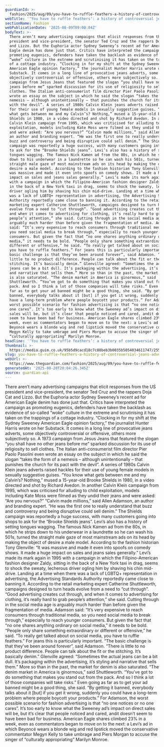 ```yaml
---
guardianId: >-
  fashion/2025/aug/09/you-have-to-ruffle-feathers-a-history-of-controversial-jeans-adverts
webTitle: '‘You have to ruffle feathers’: a history of controversial jeans adverts'
sectionName: Fashion
webPublicationDate: '2025-08-09T09:00:04Z'
bodyText: >-
  There aren’t many advertising campaigns that elicit responses from the US
  president and vice-president, the senator Ted Cruz and the rappers Doja Cat
  and Lizzo. But the Euphoria actor Sydney Sweeney’s recent ad for American
  Eagle denim has done just that. Critics have interpreted the campaign as
  promoting eugenics, defenders have taken the backlash as evidence of so-called
  “woke” culture in the extreme and scrutinising it has taken on the trappings
  of a cottage industry. “Clocking in for my shift at the Sydney Sweeney
  American Eagle opinion factory,” the journalist Hunter Harris wrote on her
  Substack. It comes in a long line of provocative jeans adverts, some
  objectively controversial or offensive, others more subjectively so. A 1973
  campaign from Jesus Jeans that featured the slogan “you shall have no other
  jeans before me” sparked discussion for its use of religiosity to sell
  clothes. The Italian anti-consumerist film director Pier Paolo Pasolini even
  wrote an essay on the subject in which he said the slogan “takes the form of a
  nemesis – although unintentionally – that punishes the church for its pact
  with the devil”. A series of 1980s Calvin Klein jeans adverts raised hackles
  for their use of young female models in sexually suggestive guises. “You know
  what gets between me and my Calvin’s? Nothing,” mused a 15-year-old Brooke
  Shields in 1980, in a video directed and shot by Richard Avedon. In another
  Calvin Klein campaign from 1995, which was criticised for alluding to child
  exploitation, models including Kate Moss were filmed as they undid their jeans
  and were asked: “Are you nervous?” “Calvin made millions,” said Allen Adamson,
  an author and branding expert. “He was the first one to really understand that
  buzz and controversy and being disruptive could sell denim.” The Shields
  campaign was reportedly a huge success, with many customers going into shops
  to ask for the “Brooke Shields jeans”. Levi’s also has a history of setting
  tongues wagging. The famous Nick Kamen ad from the 80s, in which he strips
  down to his underwear in a laundrette so he can wash his 501s, turned the
  straight male gaze of most mainstream ads on its head by making the object of
  desire a male model. According to the fashion historian Tony Glenville: “It
  was massive and made it even into spoofs on comedy shows. It made a huge
  impact on sales and jeans sales generally.” Levi’s made its mark again in 1995
  with a campaign in which the Filipino-American fashion designer Zaldy, sitting
  in the back of a New York taxi in drag, seems to shock the sweaty, lecherous
  driver ogling him by shaving his chin mid-drive. Landing at a time when there
  was a lack of LGBTQ+ representation in advertising, the Advertising Standards
  Authority reportedly came close to banning it. According to the retail
  marketing expert Catherine Shuttleworth, campaigns designed to turn heads
  evolve from a need to “cut through”. “Good advertising creates cut through,
  and when it comes to advertising for clothing, it’s really hard to grab
  people’s attention,” she said. Cutting through in the social media age is
  arguably much harder than before given the fragmentation of media. Adamson
  said: “It’s very expensive to reach consumers through traditional media, so
  you need social media to break through,” especially to reach younger
  consumers. But given the fact that “no one shares anything ordinary on social
  media,” it needs to be bold. “People only share something extraordinary or
  different or offensive,” he said. “To really get talked about on social media,
  you have to ruffle feathers.” For jeans this is particularly important. “The
  basic challenge is that they’ve been around forever”, said Adamson. “There is
  little to no product difference. People can talk about the fit or the
  stitching. It’s basically denim.” Glenville agreed: “Sometimes the actual
  jeans can be a bit dull. It’s packaging within the advertising, it’s styling
  and narrative that sells them.” More so than in the past, the market for denim
  is also saturated. “The denim market in America is ginormous,” said
  Shuttleworth. “You’ve got to do something that makes you stand out from the
  pack. And so I think a lot of those companies will take risks.” Even going as
  far as to get your ad banned might be a good thing, she said. “By getting it
  banned, everybody talks about it [but] if you get it wrong, suddenly you could
  have a long-term problem where people boycott your products.” For Adamson, the
  worst possible scenario for fashion advertising is that “no one notices or no
  one cares”. It’s too early to know what the Sweeney ad’s impact on direct
  sales will be, but it’s clear that people noticed and cared, andit doesn’t
  seem to have been bad for business. American Eagle shares climbed 23% in a
  week, even as commentators began to move on to the next: a Levi’s ad in which
  Beyoncé wears a blonde wig and red lipstick moved the conservative commentator
  Megyn Kelly to take umbrage and Piers Morgan to accuse the singer of
  “culturally appropriating” Marilyn Monroe.
headline: '‘You have to ruffle feathers’: a history of controversial jeans adverts'
thumbnail: >-
  https://media.guim.co.uk/95b5d9cacd18c7c88beb3b0035b5054034611747/255_0_1080_864/500.jpg
slug: you-have-to-ruffle-feathers-a-history-of-controversial-jeans-adverts
webUrl: >-
  https://www.theguardian.com/fashion/2025/aug/09/you-have-to-ruffle-feathers-a-history-of-controversial-jeans-adverts
generatedAt: '2025-08-28T20:04:26.345Z'
source: guardian-api
---
```

There aren’t many advertising campaigns that elicit responses from the US president and vice-president, the senator Ted Cruz and the rappers Doja Cat and Lizzo. But the Euphoria actor Sydney Sweeney’s recent ad for American Eagle denim has done just that. Critics have interpreted the campaign as promoting eugenics, defenders have taken the backlash as evidence of so-called “woke” culture in the extreme and scrutinising it has taken on the trappings of a cottage industry. “Clocking in for my shift at the Sydney Sweeney American Eagle opinion factory,” the journalist Hunter Harris wrote on her Substack. It comes in a long line of provocative jeans adverts, some objectively controversial or offensive, others more subjectively so. A 1973 campaign from Jesus Jeans that featured the slogan “you shall have no other jeans before me” sparked discussion for its use of religiosity to sell clothes. The Italian anti-consumerist film director Pier Paolo Pasolini even wrote an essay on the subject in which he said the slogan “takes the form of a nemesis – although unintentionally – that punishes the church for its pact with the devil”. A series of 1980s Calvin Klein jeans adverts raised hackles for their use of young female models in sexually suggestive guises. “You know what gets between me and my Calvin’s? Nothing,” mused a 15-year-old Brooke Shields in 1980, in a video directed and shot by Richard Avedon. In another Calvin Klein campaign from 1995, which was criticised for alluding to child exploitation, models including Kate Moss were filmed as they undid their jeans and were asked: “Are you nervous?” “Calvin made millions,” said Allen Adamson, an author and branding expert. “He was the first one to really understand that buzz and controversy and being disruptive could sell denim.” The Shields campaign was reportedly a huge success, with many customers going into shops to ask for the “Brooke Shields jeans”. Levi’s also has a history of setting tongues wagging. The famous Nick Kamen ad from the 80s, in which he strips down to his underwear in a laundrette so he can wash his 501s, turned the straight male gaze of most mainstream ads on its head by making the object of desire a male model. According to the fashion historian Tony Glenville: “It was massive and made it even into spoofs on comedy shows. It made a huge impact on sales and jeans sales generally.” Levi’s made its mark again in 1995 with a campaign in which the Filipino-American fashion designer Zaldy, sitting in the back of a New York taxi in drag, seems to shock the sweaty, lecherous driver ogling him by shaving his chin mid-drive. Landing at a time when there was a lack of LGBTQ+ representation in advertising, the Advertising Standards Authority reportedly came close to banning it. According to the retail marketing expert Catherine Shuttleworth, campaigns designed to turn heads evolve from a need to “cut through”. “Good advertising creates cut through, and when it comes to advertising for clothing, it’s really hard to grab people’s attention,” she said. Cutting through in the social media age is arguably much harder than before given the fragmentation of media. Adamson said: “It’s very expensive to reach consumers through traditional media, so you need social media to break through,” especially to reach younger consumers. But given the fact that “no one shares anything ordinary on social media,” it needs to be bold. “People only share something extraordinary or different or offensive,” he said. “To really get talked about on social media, you have to ruffle feathers.” For jeans this is particularly important. “The basic challenge is that they’ve been around forever”, said Adamson. “There is little to no product difference. People can talk about the fit or the stitching. It’s basically denim.” Glenville agreed: “Sometimes the actual jeans can be a bit dull. It’s packaging within the advertising, it’s styling and narrative that sells them.” More so than in the past, the market for denim is also saturated. “The denim market in America is ginormous,” said Shuttleworth. “You’ve got to do something that makes you stand out from the pack. And so I think a lot of those companies will take risks.” Even going as far as to get your ad banned might be a good thing, she said. “By getting it banned, everybody talks about it [but] if you get it wrong, suddenly you could have a long-term problem where people boycott your products.” For Adamson, the worst possible scenario for fashion advertising is that “no one notices or no one cares”. It’s too early to know what the Sweeney ad’s impact on direct sales will be, but it’s clear that people noticed and cared, andit doesn’t seem to have been bad for business. American Eagle shares climbed 23% in a week, even as commentators began to move on to the next: a Levi’s ad in which Beyoncé wears a blonde wig and red lipstick moved the conservative commentator Megyn Kelly to take umbrage and Piers Morgan to accuse the singer of “culturally appropriating” Marilyn Monroe.
